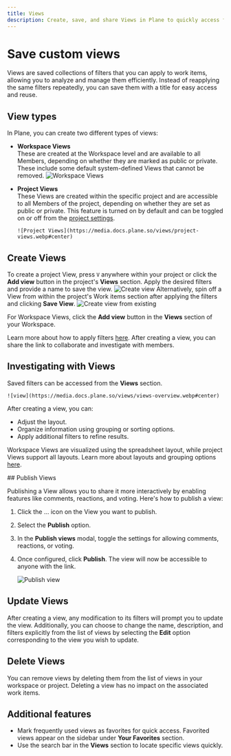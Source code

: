 ```yaml
---
title: Views
description: Create, save, and share Views in Plane to quickly access filtered work items.
---
```


# Save custom views


Views are saved collections of filters that you can apply to work items, allowing you to analyze and manage them efficiently. Instead of reapplying the same filters repeatedly, you can save them with a title for easy access and reuse.

## View types

In Plane, you can create two different types of views:

- **Workspace Views**  
  These are created at the Workspace level and are available to all Members, depending on whether they are marked as public or private. These include some default system-defined Views that cannot be removed.
  ![Workspace Views](https://media.docs.plane.so/views/workspace-views.webp#center)

- **Project Views**  
  These Views are created within the specific project and are accessible to all Members of the project, depending on whether they are set as public or private. This feature is turned on by default and can be toggled on or off from the [project settings](/core-concepts/projects/overview#project-settings).

      ![Project Views](https://media.docs.plane.so/views/project-views.webp#center)

## Create Views

To create a project View, press `V` anywhere within your project or click the **Add view** button in the project's **Views** section. Apply the desired filters and provide a name to save the view.
![Create view](https://media.docs.plane.so/views/create-view-modal.webp#center)
Alternatively, spin off a View from within the project's Work items section after applying the filters and clicking **Save View**.
![Create view from existing](https://media.docs.plane.so/views/view-create-from-existing.webp#center)

For Workspace Views, click the **Add view** button in the **Views** section of your Workspace.

Learn more about how to apply filters [here](/core-concepts/issues/visualise_filter). After creating a view, you can share the link to collaborate and investigate with members.

## Investigating with Views

Saved filters can be accessed from the **Views** section.

    ![view](https://media.docs.plane.so/views/views-overview.webp#center)

After creating a view, you can:

- Adjust the layout.
- Organize information using grouping or sorting options.
- Apply additional filters to refine results.

Workspace Views are visualized using the spreadsheet layout, while project Views support all layouts. Learn more about layouts and grouping options [here](/core-concepts/issues/layouts).

<div className="tag-wrapper">
  ## Publish Views
  <Tags tags={[{ name: "Pro", link: "https://plane.so/pricing", additionalClass: "pro" }]} />
</div>

Publishing a View allows you to share it more interactively by enabling features like comments, reactions, and voting. Here's how to publish a view:

1. Click the … icon on the View you want to publish.
2. Select the **Publish** option.
3. In the **Publish views** modal, toggle the settings for allowing comments, reactions, or voting.
4. Once configured, click **Publish**. The view will now be accessible to anyone with the link.

   ![Publish view](https://media.docs.plane.so/views/publish-view.webp#center)

## Update Views

After creating a view, any modification to its filters will prompt you to update the view. Additionally, you can choose to change the name, description, and filters explicitly from the list of views by selecting the **Edit** option corresponding to the view you wish to update.

## Delete Views

You can remove views by deleting them from the list of views in your workspace or project. Deleting a view has no impact on the associated work items.

## Additional features

- Mark frequently used views as favorites for quick access. Favorited views appear on the sidebar under **Your Favorites** section.
- Use the search bar in the **Views** section to locate specific views quickly.
